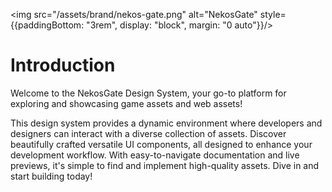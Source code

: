 
<Meta title='Introduction' />

<img src="/assets/brand/nekos-gate.png" alt="NekosGate" style={{paddingBottom: "3rem", display: "block", margin: "0 auto"}}/>

# Introduction

Welcome to the NekosGate Design System, your go-to platform for exploring and showcasing game assets and web assets!

This design system provides a dynamic environment where developers and designers can interact with a diverse collection of assets. Discover beautifully crafted versatile UI components, all designed to enhance your development workflow. With easy-to-navigate documentation and live previews, it's simple to find and implement high-quality assets. Dive in and start building today!
